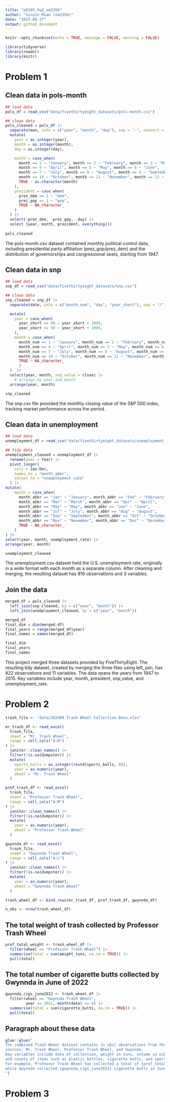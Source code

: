 ```yaml
---
title: "p8105_hw2_xm2356"
author: "Xinyin Miao (xm2356)"
date: "2025-09-27"
output: github_document
---
```


```r
knitr::opts_chunk$set(echo = TRUE, message = FALSE, warning = FALSE)

library(tidyverse)
library(readxl)
library(knitr)
```

# Problem 1

## Clean data in pols-month

```r
## load data
pols_df = read_csv("data/fivethirtyeight_datasets/pols-month.csv")

## clean data
pols_cleaned = pols_df |> 
  separate(mon, into = c("year", "month", "day"), sep = "-", convert = TRUE) |> 
  mutate(
    year = as.integer(year),
    month = as.integer(month),
    day = as.integer(day),

    month = case_when(
      month == 1 ~ "January", month == 2 ~ "February", month == 3 ~ "March",
      month == 4 ~ "April", month == 5 ~ "May", month == 6 ~ "June",
      month == 7 ~ "July", month == 8 ~ "August", month == 9 ~ "September",
      month == 10 ~ "October", month == 11 ~ "November", month == 12 ~ "December",
      TRUE ~ as.character(month)
    ),
    president = case_when(
      prez_dem == 1 ~ "dem",
      prez_gop == 1 ~ "gop",
      TRUE ~ NA_character_
    )
  ) |> 
  select(-prez_dem, -prez_gop, -day) |> 
  select (year, month, president, everything())
  
pols_cleaned
```

The pols-month.csv dataset contained monthly political control data, including presidential party affiliation (prez_gop/prez_dem) and the distribution of governorships and congressional seats, starting from 1947. 

## Clean data in snp

```r
## load data
snp_df = read_csv("data/fivethirtyeight_datasets/snp.csv")

## clean data
snp_cleaned = snp_df |> 
  separate(date, into = c("month_num", "day", "year_short"), sep = "/", convert = TRUE)  |> 

  mutate(
    year = case_when(
      year_short <= 49 ~ year_short + 2000,
      year_short >= 50 ~ year_short + 1900,
    ),
    month = case_when(
      month_num == 1 ~ "January", month_num == 2 ~ "February", month_num == 3 ~ "March",
      month_num == 4 ~ "April", month_num == 5 ~ "May", month_num == 6 ~ "June",
      month_num == 7 ~ "July", month_num == 8 ~ "August", month_num == 9 ~ "September",
      month_num == 10 ~ "October", month_num == 11 ~ "November", month_num == 12 ~ "December",
      TRUE ~ NA_character_
      )
  )  |>  
  select(year, month, snp_value = close) |> 
    # arrange by year and month
  arrange(year, month)

snp_cleaned
```

The snp.csv file provided the monthly closing value of the S&P 500 index, tracking market performance across the period. 

## Clean data in unemployment

```r
## load data
unemployment_df = read_csv("data/fivethirtyeight_datasets/unemployment.csv")

## tidy data
unemployment_cleaned = unemployment_df |> 
  rename(year = Year) |> 
  pivot_longer(
    cols = Jan:Dec,
    names_to = "month_abbr",
    values_to = "unemployment_rate"
  ) |> 
mutate(
    month = case_when(
      month_abbr == "Jan" ~ "January", month_abbr == "Feb" ~ "February",
      month_abbr == "Mar" ~ "March", month_abbr == "Apr" ~ "April",
      month_abbr == "May" ~ "May", month_abbr == "Jun" ~ "June",
      month_abbr == "Jul" ~ "July", month_abbr == "Aug" ~ "August",
      month_abbr == "Sep" ~ "September", month_abbr == "Oct" ~ "October",
      month_abbr == "Nov" ~ "November", month_abbr == "Dec" ~ "December",
      TRUE ~ NA_character_
    )
) |> 
select(year, month, unemployment_rate) |> 
arrange(year, month)

unemployment_cleaned
```

The unemployment.csv dataset held the U.S. unemployment rate, originally in a wide format with each month as a separate column. After cleaning and merging, the resulting dataset has 816 observations and 3 variables.

## Join the data

```r
merged_df = pols_cleaned |> 
  left_join(snp_cleaned, by = c("year", "month")) |> 
  left_join(unemployment_cleaned, by = c("year", "month"))

merged_df
final_dim = dim(merged_df)
final_years = range(merged_df$year)
final_names = names(merged_df)

final_dim
final_years
final_names
```

This project merged three datasets provided by FiveThirtyEight.
The resulting tidy dataset, created by merging the three files using left_join, has 822 observations and 11 variables. The data spans the years from 1947 to 2015. Key variables include year, month, president, snp_value, and unemployment_rate.


# Problem 2


```r
trash_file <- "data/202409 Trash Wheel Collection Data.xlsx"

mr_trash_df <- read_excel(
  trash_file,
  sheet = "Mr. Trash Wheel",
  range = cell_cols("A:N")
) |> 
  janitor::clean_names() |> 
  filter(!is.na(dumpster)) |> 
  mutate(
    sports_balls = as.integer(round(sports_balls, 0)),
    year = as.numeric(year),    
    wheel = "Mr. Trash Wheel"
  )

prof_trash_df <- read_excel(
  trash_file,
  sheet = "Professor Trash Wheel",
  range = cell_cols("A:M")
) |> 
  janitor::clean_names() |> 
  filter(!is.na(dumpster)) |> 
  mutate(
    year = as.numeric(year),   
    wheel = "Professor Trash Wheel"
  )

gwynnda_df <- read_excel(
  trash_file,
  sheet = "Gwynnda Trash Wheel",
  range = cell_cols("A:L")
) |> 
  janitor::clean_names() |> 
  filter(!is.na(dumpster)) |> 
  mutate(
    year = as.numeric(year),     
    wheel = "Gwynnda Trash Wheel"
  )

trash_wheel_df <- bind_rows(mr_trash_df, prof_trash_df, gwynnda_df)

n_obs <- nrow(trash_wheel_df)


```

## The total weight of trash collected by Professor Trash Wheel
```r
prof_total_weight <- trash_wheel_df |> 
  filter(wheel == "Professor Trash Wheel") |> 
  summarise(total = sum(weight_tons, na.rm = TRUE)) |> 
  pull(total)
```

## The total number of cigarette butts collected by Gwynnda in June of 2022
```r
gwynnda_cigs_june2022 <- trash_wheel_df |> 
  filter(wheel == "Gwynnda Trash Wheel",
         year == 2022, month(date) == 6) |> 
  summarise(total = sum(cigarette_butts, na.rm = TRUE)) |> 
  pull(total)
```

## Paragraph about these data
```r
glue::glue("
The combined Trash Wheel dataset contains {n_obs} observations from three 
sources: Mr. Trash Wheel, Professor Trash Wheel, and Gwynnda. 
Key variables include date of collection, weight in tons, volume in cubic yards, 
and counts of items such as plastic bottles, cigarette butts, and sports balls. 
For example, Professor Trash Wheel has collected a total of {prof_total_weight} tons of trash, 
while Gwynnda collected {gwynnda_cigs_june2022} cigarette butts in June 2022.
")

```


# Problem 3









